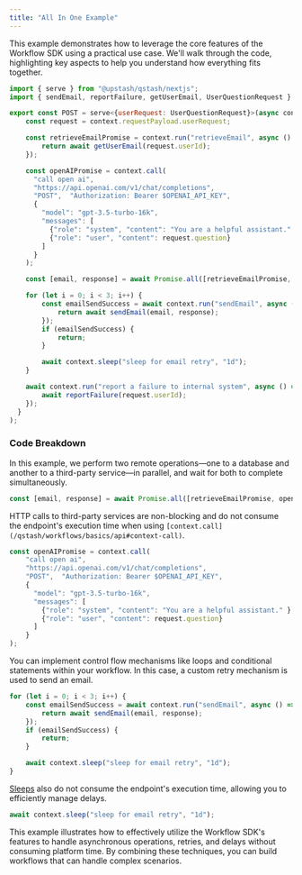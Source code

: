 ```yaml
---
title: "All In One Example"
---
```


This example demonstrates how to leverage the core features of the Workflow SDK using a practical use case. We'll walk through the code, highlighting key aspects to help you understand how everything fits together.

```javascript 
import { serve } from "@upstash/qstash/nextjs";
import { sendEmail, reportFailure, getUserEmail, UserQuestionRequest } from "./utils"

export const POST = serve<{userRequest: UserQuestionRequest}>(async context => {
    const request = context.requestPayload.userRequest;

    const retrieveEmailPromise = context.run("retrieveEmail", async () => {
        return await getUserEmail(request.userId);
    });

    const openAIPromise = context.call(
      "call open ai",
      "https://api.openai.com/v1/chat/completions",
      "POST",  "Authorization: Bearer $OPENAI_API_KEY",
      {
        "model": "gpt-3.5-turbo-16k",
        "messages": [
          {"role": "system", "content": "You are a helpful assistant." },
          {"role": "user", "content": request.question}
        ]
      }
    );

    const [email, response] = await Promise.all([retrieveEmailPromise, openAIPromise]);

    for (let i = 0; i < 3; i++) {
        const emailSendSuccess = await context.run("sendEmail", async () => {
            return await sendEmail(email, response);
        });
        if (emailSendSuccess) {
            return;
        }

        await context.sleep("sleep for email retry", "1d");
    }

    await context.run("report a failure to internal system", async () => {
        await reportFailure(request.userId);
    });
  }
);
```

### Code Breakdown

In this example, we perform two remote operations—one to a database and another to a third-party service—in parallel, and wait for both to complete simultaneously.

```javascript
const [email, response] = await Promise.all([retrieveEmailPromise, openAIPromise]);
```

HTTP calls to third-party services are non-blocking and do not consume the endpoint's execution time when using `[context.call](/qstash/workflows/basics/api#context-call)`.

```javascript
const openAIPromise = context.call(
    "call open ai",
    "https://api.openai.com/v1/chat/completions",
    "POST",  "Authorization: Bearer $OPENAI_API_KEY",
    {
      "model": "gpt-3.5-turbo-16k",
      "messages": [
        {"role": "system", "content": "You are a helpful assistant." },
        {"role": "user", "content": request.question}
      ]
    }
);
```

You can implement control flow mechanisms like loops and conditional statements within your workflow. In this case, a custom retry mechanism is used to send an email.

```javascript
for (let i = 0; i < 3; i++) {
    const emailSendSuccess = await context.run("sendEmail", async () => {
        return await sendEmail(email, response);
    });
    if (emailSendSuccess) {
        return;
    }

    await context.sleep("sleep for email retry", "1d");
}
```

[Sleeps](/qstash/workflows/basics/api#context-sleep) also do not consume the endpoint's execution time, allowing you to efficiently manage delays.

```javascript
await context.sleep("sleep for email retry", "1d");
```

This example illustrates how to effectively utilize the Workflow SDK's features to handle asynchronous operations, retries, and delays without consuming platform time.
By combining these techniques, you can build workflows that can handle complex scenarios.
